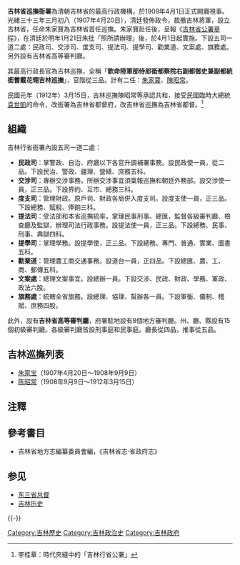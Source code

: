 {{onesource|time=2013-11-30T13:50:01+00:00}}
'''吉林省巡撫衙署'''為清朝吉林省的最高行政機構，於1908年4月1日正式開廳視事。光緒三十三年三月初八（1907年4月20日），清廷發佈政令，裁撤吉林將軍，設立吉林省，任命朱家寶為吉林省首任巡撫。朱家寶赴任後，呈報《[[吉林省公署章程|吉林省公署章程]]》，在清廷於明年1月21日朱批「照所請辦理」後，於4月1日起實施。下設五司一道二處：民政司、交涉司、度支司、提法司、提學司、勸業道、文案處、旗務處。另外設有吉林省高等審判廳。

其最高行政長官為吉林巡撫，全稱「'''欽命陸軍部侍郎銜都察院右副都御史兼副都統銜嘗戴花翎吉林巡撫'''」，官階從三品。計有二任：[[朱家寶|朱家寶]]、[[陳昭常|陳昭常]]。

民國元年（1912年）3月15日，吉林巡撫陳昭常等承認共和，接受民國臨時大總統[[袁世凱|袁世凱]]的命令，改衙署為吉林省都督府，改吉林省巡撫為吉林省都督。<ref>{{cite web |url=http://jcrbszb.chinajilin.com.cn/html/2013-09/11/content_2931866.htm |title=存档副本 |accessdate=2013-11-30 |deadurl=yes |archiveurl=https://web.archive.org/web/20131203013413/http://jcrbszb.chinajilin.com.cn/html/2013-09/11/content_2931866.htm |archivedate=2013-12-03 }} 李桂華：時代夾縫中的「吉林行省公署」</ref>

== 組織 ==
吉林行省衙署內設五司一道二處：

*'''民政司'''：掌警政、自治、府廳以下各官升調補署事務。設民政使一員，從二品。下設民治、警政、疆理、營繕、庶務五科。
*'''交涉司'''：專辦交涉事務，所辦交涉事宜須稟報巡撫和朝廷外務部。設交涉使一員，正三品。下設界約、互市、總務三科。
*'''度支司'''：管理財政。原戶司、財政各局併入度支司。設度支使一員，正三品。下設總務、賦稅、俸餉三科。
*'''提法司'''：受法部和本省巡撫統率，掌理民事刑事、總匯，監督各級審判廳、檢查廳及監獄，辦理司法行政事務。設提法使一員，正三品。下設總務、民事、刑事、典獄四科。
*'''提學司'''：掌理學務。設提學使，正三品。下設總務、專門、普通、實業、圖書五科。
*'''勸業道'''：管理農工商交通事務。設道台一員，正四品。下設總匯、農、工、商、郵傳五科。
*'''文案處'''：總理文案事宜。設總辦一員。下設交涉、民政、財政、學務、軍政、政法六股。
*'''旗務處'''：統轄全省旗務。設總理、協理、幫辦各一員。下設軍衡、儀制、稽賦、庶務四股。

此外，設有'''吉林省高等審判廳'''，府署駐地設有8個地方審判廳。州、廳、縣設有15個初級審判廳。各級審判廳皆設刑事庭和民事庭。廳長從四品，推事從五品。

== 吉林巡撫列表 ==
* [[朱家宝|朱家宝]]（1907年4月20日～1908年9月9日）
* [[陈昭常|陈昭常]]（1908年9月9日～1912年3月15日）

== 注釋 ==
<div class="references-small">
<references />
</div>

== 參考書目 ==
* 吉林省地方志編纂委員會編，《吉林省志·省政府志》

==参见==
* [[东三省总督|东三省总督]]
* [[吉林历史|吉林历史]]

{{-}}
{{s-start}}
{{s-before|{{Flagicon|清朝}} [[吉林將軍府|吉林將軍府]]}}
{{s-title|{{Flagicon|清朝}} [[吉林省|吉林省]][[最高行政機構|最高行政機構]]}}
{{s-after|{{Flagicon|ROC}} [[吉林省都督府|吉林省都督府]]}}
{{s-end}}
{{清朝巡撫}}

[[Category:吉林歷史|Category:吉林歷史]]
[[Category:吉林政治史|Category:吉林政治史]]
[[Category:吉林政府|Category:吉林政府]]
